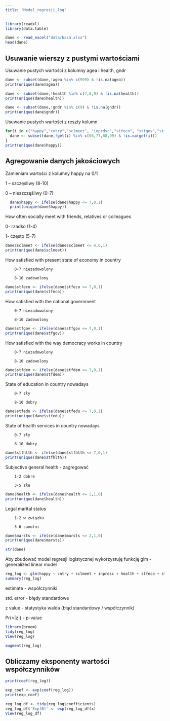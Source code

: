 ```yaml
---
title: "Model_regresji_log"
---
```


```r
library(readxl)
library(data.table)
```

```r
dane <- read_excel("data/baza.xlsx")
head(dane)
```

## Usuwanie wierszy z pustymi wartościami

Usuwanie pustych wartości z kolumny agea i health, gndr

```r
dane <- subset(dane,!agea %in% c(999) & !is.na(agea))
print(unique(dane$agea))

dane <- subset(dane,!health %in% c(7,8,9) & !is.na(health))
print(unique(dane$health))

dane <- subset(dane,!gndr %in% c(9) & !is.na(gndr))
print(unique(dane$gndr))
```

Usuwanie pustych wartości z reszty kolumn

```r
for(i in c("happy","cntry","sclmeet", "inprdsc","stfeco", "stfgov","stfdem","stfedu","stfhlth","gndr","marsts","nbthcld","hinctnta")){
  dane <- subset(dane,!get(i) %in% c(66,77,88,99) & !is.na(get(i)))
}
print(unique(dane$happy))
```

## Agregowanie danych jakościowych

Zamieniam wartości z kolumny happy na 0/1

1 -- szczęsliwy (8-10)

0 -- nieszczęśliwy (0-7)

```r
  dane$happy <- ifelse(dane$happy <= 7,0,1)
  print(unique(dane$happy))
```

How often socially meet with friends, relatives or colleagues

0- rzadko (1-4)

1- często (5-7)

```r
dane$sclmeet <- ifelse(dane$sclmeet <= 4,0,1)
print(unique(dane$sclmeet))
```

How satisfied with present state of economy in country

        0-7 niezadowolony

        8-10 zadowolony

```r
dane$stfeco <- ifelse(dane$stfeco <= 7,0,1)
print(unique(dane$stfeco))
```

How satisfied with the national government

        0-7 niezadowolony

        8-10 zadowolony

```r
dane$stfgov <- ifelse(dane$stfgov <= 7,0,1)
print(unique(dane$stfgov))
```

How satisfied with the way democracy works in country

        0-7 niezadowolony

        8-10 zadowolony

```r
dane$stfdem <- ifelse(dane$stfdem <= 7,0,1)
print(unique(dane$stfdem))
```

State of education in country nowadays

        0-7 zły

        8-10 dobry

```r
dane$stfedu <- ifelse(dane$stfedu <= 7,0,1)
print(unique(dane$stfedu))
```

State of health services in country nowadays

        0-7 zły

        8-10 dobry

```r
dane$stfhlth <- ifelse(dane$stfhlth <= 7,0,1)
print(unique(dane$stfhlth))
```

Subjective general health - zagregować

        1-2 dobre

        3-5 złe

```r
dane$health <- ifelse(dane$health <= 2,1,0)
print(unique(dane$health))
```

Legal marital status

        1-2 w związku

        3-6 samotni

```r
dane$marsts <- ifelse(dane$marsts <= 2,1,0)
print(unique(dane$marsts))
```

```r
str(dane)
```

Aby zbudować model regresji logistycznej wykorzystuję funkcję glm - generalized linear model

```r
reg_log <- glm(happy ~ cntry + sclmeet + inprdsc + health + stfeco + stfgov + stfdem + stfedu + stfhlth + gndr + agea + marsts + nbthcld  + hinctnta, data = dane, family = "binomial")
summary(reg_log)
```

estimate - współczynniki

std. error - błędy standardowe

z value - statystyka walda (błąd standardowy / współczynnik)

Pr(\>\|z\|) - p-value

```r
library(broom)
tidy(reg_log)
View(reg_log)
```

```r
augment(reg_log)
```

## Obliczamy eksponenty wartości współczynników

```r
print(coef(reg_log))
```

```r
exp_coef <- exp(coef(reg_log))
print(exp_coef)
```

```r
reg_log_df <- tidy(reg_log$coefficients)
reg_log_df$'Exp(B)' <- exp(reg_log_df$x)
View(reg_log_df)
```
